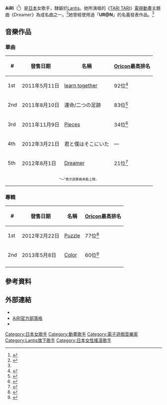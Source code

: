 {{Infobox musical artist
| name                = AiRI
| background          = solo_singer
| birth_name          = 
| birth_date          = 9月13日
| birth_place         = {{JPN}}
| genre               = [[J-pop|J-pop]]
| occupation          = [[歌手|歌手]]
| 別名         = UR@N
| years_active        = 1999年至今
| label               = [[Lantis|Lantis]]
| associated_acts     = 
| website             = {{URL|http://www.airi-hightone.net/}}
}}

'''AiRI'''（{{bd||9月13日|||}}<ref name=profile>{{Cite web|url=http://www.airi-hightone.net/profile.html|title=AiRI Official Website ｜ PROFILE|accessdate=2013年7月31日|language=ja|archive-date=2013年7月28日|archive-url=https://web.archive.org/web/20130728035347/http://airi-hightone.net/profile.html|dead-url=no}}</ref>）是[[日本|日本]]女歌手，隸屬於[[Lantis|Lantis]]。她所演唱的《[[TARI_TARI|TARI TARI]]》[[電視動畫|電視動畫]]主題曲《Dreamer》為成名曲之一。<ref>{{cite web|url=http://taritari.jp/goods/music.html|title=グッズ　音楽|publisher=[[P.A._Works|P.A. Works]]|accessdate=2013年7月31日|language=ja|archive-date=2013年7月29日|archive-url=https://web.archive.org/web/20130729052719/http://taritari.jp/goods/music.html|dead-url=no}}</ref>她曾經使用過「'''UR@N'''」的名義發表作品。<ref name=profile/>

==音樂作品==
===單曲===
{| class="wikitable" style="font-size:small"
! # !! 發售日期 !! 名稱 !! [[Oricon|Oricon]]最高排名
|-
! 1st
| 2011年5月11日
| [[learn_together|learn together]]
| 92位<ref>{{cite web|url=http://www.oricon.co.jp/prof/artist/25365/products/music/914378/1/|title=Learn together|publisher=[[Oricon|Oricon]]|accessdate=2013年7月31日|language=ja|archive-date=2013年4月29日|archive-url=https://web.archive.org/web/20130429190447/http://www.oricon.co.jp/prof/artist/25365/products/music/914378/1/|dead-url=no}}</ref>
|-
! 2nd
| 2011年8月10日
| 運命/二つの足跡
| 83位<ref>{{cite web|url=http://www.oricon.co.jp/prof/artist/25365/products/music/922123/1/|title=運命／二つの足跡|publisher=[[Oricon|Oricon]]|accessdate=2013年7月31日|language=ja|archive-date=2013年4月30日|archive-url=https://web.archive.org/web/20130430065634/http://www.oricon.co.jp/prof/artist/25365/products/music/922123/1/|dead-url=no}}</ref>
|-
! 3rd
| 2011年11月9日
| [[Pieces_(AiRI歌曲)|Pieces]]
| 34位<ref>{{cite web|url=http://www.oricon.co.jp/prof/artist/25365/products/music/934851/1/|title=Pieces|publisher=[[Oricon|Oricon]]|accessdate=2013年7月31日|language=ja|archive-date=2013年4月26日|archive-url=https://web.archive.org/web/20130426194147/http://www.oricon.co.jp/prof/artist/25365/products/music/934851/1/|dead-url=no}}</ref>
|-
! 4th
| 2012年3月21日
| 君と僕はそこにいた
| —
|-
! 5th
| 2012年8月1日
| [[Dreamer_(AiRI歌曲)|Dreamer]]
| 21位<ref>{{cite web|url=http://www.oricon.co.jp/prof/artist/25365/products/music/973357/1/|title=Dreamer|publisher=[[Oricon|Oricon]]|accessdate=2013年7月31日|language=ja|archive-date=2013年4月29日|archive-url=https://web.archive.org/web/20130429200836/http://www.oricon.co.jp/prof/artist/25365/products/music/973357/1/|dead-url=no}}</ref>
|-
|align="center" colspan="13" style="font-size: 8pt"| "—"表示該歌曲未能上榜。
|}

===專輯===
{| class="wikitable" style="font-size:small"
! # !! 發售日期 !! 名稱 !! [[Oricon|Oricon]]最高排名
|-
! 1st
| 2012年2月22日
| [[Puzzle_(AiRI專輯)|Puzzle]]
| 77位<ref>{{cite web|url=http://www.oricon.co.jp/prof/artist/25365/products/music/951312/1/|title=Puzzle|publisher=[[Oricon|Oricon]]|accessdate=2013年7月31日|language=ja|archive-date=2013年4月29日|archive-url=https://web.archive.org/web/20130429221155/http://www.oricon.co.jp/prof/artist/25365/products/music/951312/1/|dead-url=no}}</ref>
|-
! 2nd
| 2013年5月8日
| [[Color_(AiRI專輯)|Color]]
| 60位<ref>{{cite web|url=http://www.oricon.co.jp/prof/artist/25365/products/music/1013446/1/|title=Color|publisher=[[Oricon|Oricon]]|accessdate=2013年7月31日|language=ja|archive-date=2013年7月21日|archive-url=https://web.archive.org/web/20130721055956/http://www.oricon.co.jp/prof/artist/25365/products/music/1013446/1/|dead-url=no}}</ref>
|-
|}

==參考資料==
{{reflist}}

==外部連結==
*{{Official website|www.airi-hightone.net/}}
*[http://ameblo.jp/airi-hightone/ AiRI官方部落格]{{Wayback|url=http://ameblo.jp/airi-hightone/ |date=20110524061055 }}
*{{Twitter|airi_maruta|AiRI}}

{{Lantis}}
{{DEFAULTSORT:AiRI}}
[[Category:日本女歌手|Category:日本女歌手]]
[[Category:動畫歌手|Category:動畫歌手]]
[[Category:電子遊戲音樂家|Category:電子遊戲音樂家]]
[[Category:Lantis旗下歌手|Category:Lantis旗下歌手]]
[[Category:日本女性搖滾歌手|Category:日本女性搖滾歌手]]